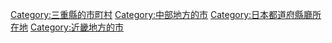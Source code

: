 {{DEFAULTSORT:Tsu-shi}}
[[Category:三重縣的市町村|Category:三重縣的市町村]]
[[Category:中部地方的市|Category:中部地方的市]]
[[Category:日本都道府縣廳所在地|Category:日本都道府縣廳所在地]]
[[Category:近畿地方的市|Category:近畿地方的市]]